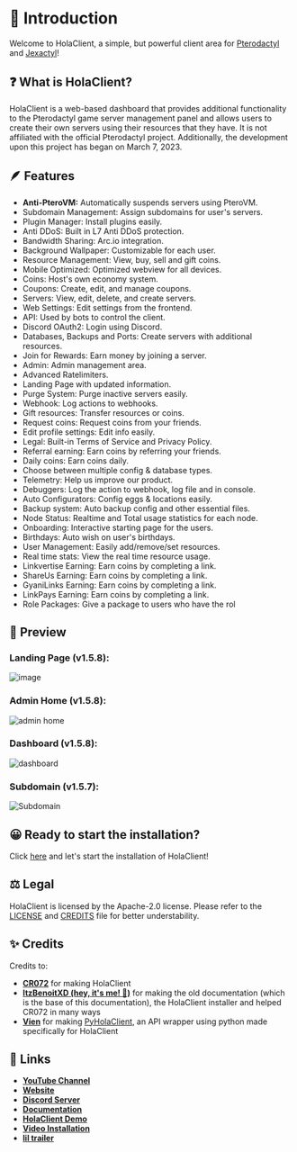 # 🎉 Introduction
 
Welcome to HolaClient, a simple, but powerful client area for [Pterodactyl](https://pterodactyl.io) and [Jexactyl](https://jexactyl.com)!

## ❓ What is HolaClient?
HolaClient is a web-based dashboard that provides additional functionality to the Pterodactyl game server management panel and allows users to create their own servers using their resources that they have. It is not affiliated with the official Pterodactyl project. Additionally, the development upon this project has began on March 7, 2023.

## 🪶 Features

* **Anti-PteroVM:** Automatically suspends servers using PteroVM.
* Subdomain Management: Assign subdomains for user's servers.
* Plugin Manager: Install plugins easily.
* Anti DDoS: Built in L7 Anti DDoS protection.
* Bandwidth Sharing: Arc.io integration.
* Background Wallpaper: Customizable for each user.
* Resource Management: View, buy, sell and gift coins.
* Mobile Optimized: Optimized webview for all devices.
* Coins: Host's own economy system.
* Coupons: Create, edit, and manage coupons.
* Servers: View, edit, delete, and create servers.
* Web Settings: Edit settings from the frontend.
* API: Used by bots to control the client.
* Discord OAuth2: Login using Discord.
* Databases, Backups and Ports: Create servers with additional resources.
* Join for Rewards: Earn money by joining a server.
* Admin: Admin management area.
* Advanced Ratelimiters.
* Landing Page with updated information.
* Purge System: Purge inactive servers easily.
* Webhook: Log actions to webhooks.
* Gift resources: Transfer resources or coins.
* Request coins: Request coins from your friends.
* Edit profile settings: Edit info easily.
* Legal: Built-in Terms of Service and Privacy Policy.
* Referral earning: Earn coins by referring your friends.
* Daily coins: Earn coins daily.
* Choose between multiple config & database types.
* Telemetry: Help us improve our product.
* Debuggers: Log the action to webhook, log file and in console.
* Auto Configurators: Config eggs & locations easily.
* Backup system: Auto backup config and other essential files.
* Node Status: Realtime and Total usage statistics for each node.
* Onboarding: Interactive starting page for the users.
* Birthdays: Auto wish on user's birthdays.
* User Management: Easily add/remove/set resources.
* Real time stats: View the real time resource usage.
* Linkvertise Earning: Earn coins by completing a link.
* ShareUs Earning: Earn coins by completing a link.
* GyaniLinks Earning: Earn coins by completing a link.
* LinkPays Earning: Earn coins by completing a link.
* Role Packages: Give a package to users who have the rol

## 👀 Preview

### Landing Page (v1.5.8):
![image](https://github.com/HolaClient/HolaClient/assets/102372274/f9cecf3f-5e88-404c-8c8f-49c8c9f0275a)

### Admin Home (v1.5.8):
![admin home](https://media.discordapp.net/attachments/1108054221456146534/1150167629726765126/image.png)

### Dashboard (v1.5.8):
![dashboard](https://media.discordapp.net/attachments/1108054221456146534/1150167633472258099/image.png)

### Subdomain (v1.5.7):
![Subdomain](https://github.com/HolaClient/HolaClient/assets/102372274/6db15761-a9a5-4c69-95d8-df6020696b37)

## 😀 Ready to start the installation?

Click [here](./start) and let's start the installation of HolaClient!

## ⚖️ Legal
HolaClient is licensed by the Apache-2.0 license. Please refer to the [LICENSE](https://github.com/HolaClient/HolaClient/blob/latest/LICENSE) and [CREDITS](https://github.com/HolaClient/HolaClient/blob/latest/CREDITS) file for better understability.

## ✨ Credits
Credits to:
* [**CR072**](https://github.com/CR072) for making HolaClient
* [**ItzBenoitXD (hey, it's me! 👋)**](https://github.com/ItzBenoitXD) for making the old documentation (which is the base of this documentation), the HolaClient installer and helped CR072 in many ways
* [**Vien**](https://github.com/VienDC) for making [PyHolaClient](https://github.com/VienDC/PyHolaClient), an API wrapper using python made specifically for HolaClient

## 🔗 Links
* [**YouTube Channel**](https://youtube.com/@holallc)
* [**Website**](https://holaclient.tech)
* [**Discord Server**](https://discord.gg/ne8JwpGpX3)
* [**Documentation**](https://docs.holaclient.tech)
* [**HolaClient Demo**](https://demo.holaclient.tech)
* [**Video Installation**](https://youtu.be/V4FnFKL3nGw)
* [**lil trailer**](https://www.youtube.com/watch?v=66-wZzYsb-w&pp=ygUKaG9sYWNsaWVudA%3D%3D)


